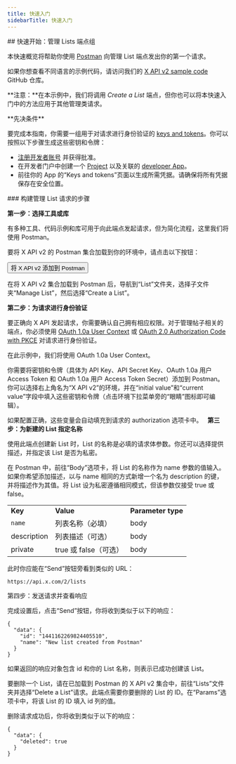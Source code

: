 ```yaml
---
title: 快速入门
sidebarTitle: 快速入门
---
```



<div id="getting-started-with-the-manage-lists-endpoint-group">
  ## 快速开始：管理 Lists 端点组
</div>

本快速概览将帮助你使用 [Postman](/zh/tutorials/postman-getting-started) 向管理 List 端点发出你的第一个请求。

如果你想查看不同语言的示例代码，请访问我们的 [X API v2 sample code](https://github.com/xdevplatform/Twitter-API-v2-sample-code) GitHub 仓库。

\*\*注意：\*\*在本示例中，我们将调用 _Create a List_ 端点，但你也可以将本快速入门中的方法应用于其他管理类请求。

<Note>
  **先决条件**

  要完成本指南，你需要一组用于对请求进行身份验证的 [keys and tokens](/zh/resources/fundamentals/authentication)。你可以按照以下步骤生成这些密钥和令牌：

  - [注册开发者账号](https://developer.x.com/en/apply-for-access) 并获得批准。
  - 在开发者门户中创建一个 [Project](/zh/resources/fundamentals/projects) 以及关联的 [developer App](/zh/resources/fundamentals/developer-apps)。
  - 前往你的 App 的“Keys and tokens”页面以生成所需凭据。请确保将所有凭据保存在安全位置。
</Note>

<div id="steps-to-build-a-manage-list-request">
  ### 构建管理 List 请求的步骤
</div>

**第一步：选择工具或库**

有多种工具、代码示例和库可用于向此端点发起请求，但为简化流程，这里我们将使用 Postman。

要将 X API v2 的 Postman 集合加载到你的环境中，请点击以下按钮：

<Button href="https://app.getpostman.com/run-collection/9956214-784efcda-ed4c-4491-a4c0-a26470a67400">
  将 X API v2 添加到 Postman
</Button>

在将 X API v2 集合加载到 Postman 后，导航到“List”文件夹，选择子文件夹“Manage List”，然后选择“Create a List”。

**第二步：为请求进行身份验证**

要正确向 X API 发起请求，你需要确认自己拥有相应权限。对于管理帖子相关的端点，你必须使用 [OAuth 1.0a User Context](/zh/resources/fundamentals/authentication) 或 [OAuth 2.0 Authorization Code with PKCE](zh/resources/fundamentals/authentication#oauth-2-0-authorization-code-flow-with-pkce-2) 对请求进行身份验证。

在此示例中，我们将使用 OAuth 1.0a User Context。

你需要将密钥和令牌（具体为 API Key、API Secret Key、OAuth 1.0a 用户 Access Token 和 OAuth 1.0a 用户 Access Token Secret）添加到 Postman。你可以选择右上角名为“X API v2”的环境，并在“initial value”和“current value”字段中填入这些密钥和令牌（点击环境下拉菜单旁的“眼睛”图标即可编辑）。

如果配置正确，这些变量会自动填充到请求的 authorization 选项卡中。
 
**第三步：为新建的 List 指定名称**

使用此端点创建新 List 时，List 的名称是必填的请求体参数。你还可以选择提供描述，并指定该 List 是否为私密。

在 Postman 中，前往“Body”选项卡，将 List 的名称作为 name 参数的值输入。如果你希望添加描述，以与 name 相同的方式新增一个名为 description 的键，并将描述作为其值。将 List 设为私密遵循相同模式，但该参数仅接受 true 或 false。

|     |     |     |
| :--- | :--- | :--- |
| **Key** | **Value** | **Parameter type** |
| `name` | 列表名称（必填） | body |
| description | 列表描述（可选） | body |
| private | true 或 false（可选） | body |

此时你应能在“Send”按钮旁看到类似的 URL：

`https://api.x.com/2/lists`

第四步：发送请求并查看响应

完成设置后，点击“Send”按钮，你将收到类似于以下的响应：

```
{
  "data": {
    "id": "1441162269824405510",
    "name": "New list created from Postman"
  }
}
```

如果返回的响应对象包含 id 和你的 List 名称，则表示已成功创建该 List。

要删除一个 List，请在已加载到 Postman 的 X API v2 集合中，前往“Lists”文件夹并选择“Delete a List”请求。此端点需要你要删除的 List 的 ID。在“Params”选项卡中，将该 List 的 ID 填入 id 列的值。

删除请求成功后，你将收到类似于以下的响应：

```
{
  "data": {
    "deleted": true
  }
}
```